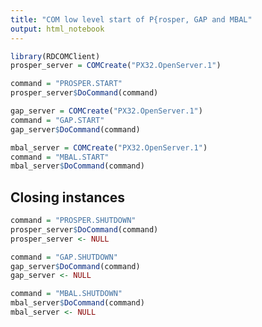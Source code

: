 ```yaml
---
title: "COM low level start of P{rosper, GAP and MBAL"
output: html_notebook
---
```


```r
library(RDCOMClient)
prosper_server = COMCreate("PX32.OpenServer.1")
```


```r
command = "PROSPER.START"
prosper_server$DoCommand(command)
```

```r
gap_server = COMCreate("PX32.OpenServer.1")
command = "GAP.START"
gap_server$DoCommand(command)
```


```r
mbal_server = COMCreate("PX32.OpenServer.1")
command = "MBAL.START"
mbal_server$DoCommand(command)
```

## Closing instances

```r
command = "PROSPER.SHUTDOWN"
prosper_server$DoCommand(command)
prosper_server <- NULL
```

```r
command = "GAP.SHUTDOWN"
gap_server$DoCommand(command)
gap_server <- NULL
```

```r
command = "MBAL.SHUTDOWN"
mbal_server$DoCommand(command)
mbal_server <- NULL
```
